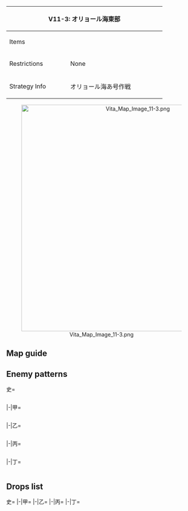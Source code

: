 {| class="article-table" style="width:100%;"
|-
! colspan="2" style="text-align:center;width:70%;" | V11-3: オリョール海東部
| rowspan="3" style="text-align:center;width:30%;" | [[File:Vita Map Banner 11-3.png|400px]]
|-
! Items
| {{Fuel}}{{Ammo}}{{Devmat}} {{Bucket}}
|-
! Restrictions
| None
|-
! Strategy Info
|オリョール海あ号作戦
|オリョール海東部に有力な艦隊を進出させ、同方面に遊弋する<br>敵艦隊を捕捉、これと交戦し、敵戦力の漸減を図れ！
|}
<center>[[File:Vita Map Image 11-3.png|600px]]</center>
==Map guide==
{{Map/Branching
|id = V11-3
|E -> A/resource,F, I = *Having CL ≧ 2 and SS(V) = 0 has 93% chance of routing to F.
*Having CL = 1 and SS(V) = 0 has 65% chance of routing to F.
*Else, random:
**30% chance for I 
**35% chance for A and F
|H-> J, C/resource = * Meet any of the following requirements to route to J:
**Fleet contains {{ShipLink|Taigei}} and SS(V) ≧ 3
**SS(V) ≦ 4 and SSV ≧ 2
**SS(V) = 0
*Else, random 50%/50% chance
|J -> N, L/empty = *Random 50%/50% chance
|K -> G/resource, M = *Go to M if fleet contains CL ≧ 1 and DD ≧ 2
*Else random:
**70% chance for M
**30% chance for G
|M -> P, O = *Meet any of the following requirements to route to P:
**CL ≧ 1 and DD ≧ 2
**CAV + CV(L/B) + AV + BBV ≧ 2
*Else, random:
**65% chance for P
**35% chance for O
}}

==Enemy patterns==
<tabber>史=
<div class="scrollable" style="width:800px;max-height:400px;overflow:auto;">
{{Map/Nodes|name=侵攻水上打撃部隊
|B
|Normal/BaseXP
|{{Formation|Line Ahead}}
|240
|567
|529
|527
|527
|576
|576
|-
|B
|Normal/BaseXP
|{{Formation|Line Ahead}}
|210
|529
|529
|527
|527
|576
|576
|-
|B
|Normal/BaseXP
|{{Formation|Line Ahead}}
|190
|529
|527
|527
|555
|576
|576
|-
}}
{{Map/Nodes|name=侵攻機動部隊 IV群
|D
|Normal/BaseXP
|{{Formation|Diamond}}
|220
|579
|591
|591
|576
|576
|576
|-
|D
|Normal/BaseXP
|{{Formation|Diamond}}
|200
|579
|591
|591
|576
|575
|575
|-
|D
|Normal/BaseXP
|{{Formation|Diamond}}
|180
|579
|591
|576
|576
|575
|575
|-
}}
{{Map/Nodes|name=前衛巡洋戦隊
|E
|Normal/BaseXP
|{{Formation|Line Ahead}}
|150
|566
|559
|559
|555
|577
|577
|-
|E
|Normal/BaseXP
|{{Formation|Line Ahead}}
|125
|527
|559
|559
|555
|576
|576
|-
|E
|Normal/BaseXP
|{{Formation|Line Ahead}}
|100
|527
|559
|559
|554
|575
|575
|-
|E
|Normal/BaseXP
|{{Formation|Line Ahead}}
|90
|527
|559
|559
|518
|575
|575
|-
}}
{{Map/Nodes|name=侵攻水上打撃部隊
|F
|Normal/BaseXP
|{{Formation|Line Ahead}}
|240
|567
|529
|527
|527
|576
|576
|-
|F
|Normal/BaseXP
|{{Formation|Line Ahead}}
|210
|529
|529
|527
|527
|576
|576
|-
|F
|Normal/BaseXP
|{{Formation|Line Ahead}}
|190
|529
|527
|527
|555
|576
|576
|-
|F
|Normal/BaseXP
|{{Formation|Line Ahead}}
|170
|529
|527
|527
|555
|575
|575
|-
}}
{{Map/Nodes|name=侵攻機動部隊 III群
|H
|Normal/BaseXP
|{{Formation|Diamond}}
|220
|579
|591
|591
|576
|576
|576
|-
|H
|Normal/BaseXP
|{{Formation|Diamond}}
|180
|579
|591
|576
|576
|575
|575
|-
|H
|Normal/BaseXP
|{{Formation|Diamond}}
|160
|528
|591
|576
|576
|575
|575
|-
|H
|Normal/BaseXP
|{{Formation|Diamond}}
|140
|528
|591
|576
|576
|501
|501
|-
}}
{{Map/Nodes|name=深海精鋭水雷戦隊
|J
|Normal/BaseXP
|{{Formation|Line Ahead}}
|170
|597
|559
|559
|559
|577
|577
|-
|J
|Normal/BaseXP
|{{Formation|Line Ahead}}
|130
|555
|559
|559
|559
|577
|577
|-
|J
|Normal/BaseXP
|{{Formation|Line Ahead}}
|115
|555
|559
|559
|559
|576
|576
|-
|J
|Normal/BaseXP
|{{Formation|Line Ahead}}
|100
|555
|559
|559
|559
|575
|575
|-
}}
{{Map/Nodes|name=侵攻水上打撃部隊
|K
|Normal/BaseXP
|{{Formation|Line Ahead}}
|240
|567
|529
|527
|527
|576
|576
|-
|K
|Normal/BaseXP
|{{Formation|Line Ahead}}
|210
|529
|529
|527
|527
|576
|576
|-
|K
|Normal/BaseXP
|{{Formation|Line Ahead}}
|190
|529
|527
|527
|555
|576
|576
|-
|K
|Normal/BaseXP
|{{Formation|Line Ahead}}
|170
|529
|527
|527
|555
|575
|575
|-
|K
|Normal/BaseXP
|{{Formation|Double Line}}
|170
|529
|527
|527
|555
|575
|575
|-
}}
{{Map/Nodes|name=深海精鋭水雷戦隊
|M
|Normal/BaseXP
|{{Formation|Line Ahead}}
|170
|597
|559
|559
|559
|577
|577
|-
|M
|Normal/BaseXP
|{{Formation|Line Ahead}}
|130
|555
|559
|559
|559
|577
|577
|-
|M
|Normal/BaseXP
|{{Formation|Line Ahead}}
|115
|555
|559
|559
|559
|576
|576
|-
|M
|Normal/BaseXP
|{{Formation|Line Ahead}}
|100
|555
|559
|559
|559
|575
|575
|-
}}
{{Map/Nodes|name=侵攻機動部隊 I群
|N
|Normal/BaseXP
|{{Formation|Diamond}}
|250
|579
|579
|591
|591
|576
|576
|-
|N
|Normal/BaseXP
|{{Formation|Diamond}}
|230
|579
|528
|591
|591
|576
|576
|-
|N
|Normal/BaseXP
|{{Formation|Diamond}}
|200
|528
|528
|591
|576
|576
|576
|-
|N
|Normal/BaseXP
|{{Formation|Diamond}}
|180
|528
|528
|591
|575
|575
|575
|-
}}
{{Map/Nodes|name=侵攻機動部隊 II群
|O
|Normal/BaseXP
|{{Formation|Diamond}}
|250
|579
|579
|591
|591
|576
|576
|-
|O
|Normal/BaseXP
|{{Formation|Diamond}}
|230
|579
|528
|591
|591
|576
|576
|-
|O
|Normal/BaseXP
|{{Formation|Diamond}}
|180
|528
|528
|591
|575
|575
|575
|-
}}
{{Map/Nodes|name=侵攻中核艦隊
|P
|Boss/BaseXP
|{{Formation|Line Ahead}}
|300
|557
|529
|529
|529
|577
|577
|-
|P
|Boss/BaseXP
|{{Formation|Line Ahead}}
|290
|543
|543
|529
|529
|577
|577
|-
|P
|Boss/BaseXP
|{{Formation|Line Ahead}}
|270
|543
|529
|529
|529
|576
|576
|-
|P
|Boss/BaseXP
|{{Formation|Line Ahead}}
|250
|529
|529
|529
|529
|576
|576
|-
}}
</div> <!-- overflow -->
|-|甲=
<div class="scrollable" style="width:800px;max-height:400px;overflow:auto;">
{{Map/Nodes|name=侵攻水上打撃部隊
|B
|Normal/BaseXP
|{{Formation|Line Ahead}}
|190
|529
|527
|527
|555
|576
|576
|-
|B
|Normal/BaseXP
|{{Formation|Line Ahead}}
|170
|529
|527
|527
|555
|575
|575
|-
|B
|Normal/BaseXP
|{{Formation|Double Line}}
|170
|529
|527
|527
|555
|575
|575
|-
}}
{{Map/Nodes|name=侵攻機動部隊 IV群
|D
|Normal/BaseXP
|{{Formation|Diamond}}
|180
|579
|591
|576
|576
|575
|575
|-
|D
|Normal/BaseXP
|{{Formation|Diamond}}
|140
|528
|591
|575
|575
|501
|501
|-
|D
|Normal/BaseXP
|{{Formation|Diamond}}
|125
|528
|591
|575
|501
|501
|-
|D
|Normal/BaseXP
|{{Formation|Diamond}}
|115
|525
|591
|575
|501
|501
|-
}}
{{Map/Nodes|name=前衛巡洋戦隊
|E
|Normal/BaseXP
|{{Formation|Line Ahead}}
|125
|527
|559
|559
|555
|576
|576
|-
|E
|Normal/BaseXP
|{{Formation|Line Ahead}}
|100
|527
|559
|559
|554
|575
|575
|-
|E
|Normal/BaseXP
|{{Formation|Line Ahead}}
|90
|527
|559
|559
|518
|575
|575
|-
|E
|Normal/BaseXP
|{{Formation|Line Ahead}}
|80
|527
|559
|559
|518
|501
|501
|-
|E
|Normal/BaseXP
|{{Formation|Double Line}}
|80
|527
|559
|559
|518
|501
|501
|-
}}
{{Map/Nodes|name=侵攻水上打撃部隊
|F
|Normal/BaseXP
|{{Formation|Line Ahead}}
|210
|529
|529
|527
|527
|576
|576
|-
|F
|Normal/BaseXP
|{{Formation|Line Ahead}}
|190
|529
|527
|527
|555
|576
|576
|-
|F
|Normal/BaseXP
|{{Formation|Line Ahead}}
|170
|529
|527
|527
|555
|575
|575
|-
|F
|Normal/BaseXP
|{{Formation|Double Line}}
|170
|529
|527
|527
|555
|575
|575
|-
|F
|Normal/BaseXP
|{{Formation|Double Line}}
|140
|529
|522
|522
|519
|575
|575
|-
}}
{{Map/Nodes|name=侵攻機動部隊 III群
|H
|Normal/BaseXP
|{{Formation|Diamond}}
|180
|579
|591
|576
|576
|575
|575
|-
|H
|Normal/BaseXP
|{{Formation|Diamond}}
|160
|528
|591
|576
|576
|575
|575
|-
|H
|Normal/BaseXP
|{{Formation|Diamond}}
|140
|528
|591
|576
|576
|501
|501
|-
|H
|Normal/BaseXP
|{{Formation|Diamond}}
|130
|528
|591
|575
|575
|501
|501
|-
}}
{{Map/Nodes|name=深海精鋭水雷戦隊
|J
|Normal/BaseXP
|{{Formation|Line Ahead}}
|130
|555
|559
|559
|559
|577
|577
|-
|J
|Normal/BaseXP
|{{Formation|Line Ahead}}
|115
|555
|559
|559
|559
|576
|576
|-
|J
|Normal/BaseXP
|{{Formation|Line Ahead}}
|100
|555
|559
|559
|559
|575
|575
|-
|J
|Normal/BaseXP
|{{Formation|Line Ahead}}
|80
|555
|559
|521
|521
|575
|575
|-
}}
{{Map/Nodes|name=侵攻水上打撃部隊
|K
|Normal/BaseXP
|{{Formation|Line Ahead}}
|210
|529
|529
|527
|527
|576
|576
|-
|K
|Normal/BaseXP
|{{Formation|Line Ahead}}
|190
|529
|527
|527
|555
|576
|576
|-
|K
|Normal/BaseXP
|{{Formation|Line Ahead}}
|170
|529
|527
|527
|555
|575
|575
|-
|K
|Normal/BaseXP
|{{Formation|Double Line}}
|170
|529
|527
|527
|555
|575
|575
|-
|K
|Normal/BaseXP
|{{Formation|Double Line}}
|130
|529
|522
|522
|519
|501
|501
|-
}}
{{Map/Nodes|name=深海精鋭水雷戦隊
|M
|Normal/BaseXP
|{{Formation|Line Ahead}}
|130
|555
|559
|559
|559
|577
|577
|-
|M
|Normal/BaseXP
|{{Formation|Line Ahead}}
|115
|555
|559
|559
|559
|576
|576
|-
|M
|Normal/BaseXP
|{{Formation|Line Ahead}}
|100
|555
|559
|559
|559
|575
|575
|-
|M
|Normal/BaseXP
|{{Formation|Line Ahead}}
|90
|555
|559
|521
|521
|575
|575
|-
|M
|Normal/BaseXP
|{{Formation|Line Ahead}}
|80
|555
|521
|521
|575
|501
|501
|-
}}
{{Map/Nodes|name=侵攻機動部隊 I群
|N
|Normal/BaseXP
|{{Formation|Diamond}}
|200
|528
|528
|591
|576
|576
|576
|-
|N
|Normal/BaseXP
|{{Formation|Diamond}}
|180
|528
|528
|591
|575
|575
|575
|-
|N
|Normal/BaseXP
|{{Formation|Diamond}}
|160
|528
|528
|591
|575
|501
|501
|-
|N
|Normal/BaseXP
|{{Formation|Diamond}}
|150
|528
|525
|591
|575
|501
|501
|-
}}
{{Map/Nodes|name=侵攻機動部隊 II群
|O
|Normal/BaseXP
|{{Formation|Diamond}}
|230
|579
|528
|591
|591
|576
|576
|-
|O
|Normal/BaseXP
|{{Formation|Diamond}}
|180
|528
|528
|591
|575
|575
|575
|-
|O
|Normal/BaseXP
|{{Formation|Diamond}}
|160
|528
|528
|591
|575
|501
|501
|-
|O
|Normal/BaseXP
|{{Formation|Diamond}}
|150
|528
|525
|591
|575
|501
|501
|-
|O
|Normal/BaseXP
|{{Formation|Diamond}}
|140
|525
|525
|591
|575
|501
|501
|-
}}
{{Map/Nodes|name=侵攻中核艦隊
|P
|Boss/BaseXP
|{{Formation|Line Ahead}}
|270
|543
|529
|529
|529
|576
|576
|-
|P
|Boss/BaseXP
|{{Formation|Line Ahead}}
|250
|529
|529
|529
|529
|576
|576
|-
|P
|Boss/BaseXP
|{{Formation|Line Ahead}}
|230
|529
|529
|524
|524
|576
|576
|-
|P
|Boss/BaseXP
|{{Formation|Line Ahead}}
|200
|529
|524
|524
|524
|575
|575
|-
}}
</div> <!-- overflow -->
|-|乙=
<div class="scrollable" style="width:800px;max-height:400px;overflow:auto;">
{{Map/Nodes|name=侵攻水上打撃部隊
|B
|Normal/BaseXP
|{{Formation|Double Line}}
|170
|529
|527
|527
|555
|575
|575
|-
|B
|Normal/BaseXP
|{{Formation|Line Ahead}}
|140
|529
|522
|522
|519
|575
|575
|-
|B
|Normal/BaseXP
|{{Formation|Double Line}}
|140
|529
|522
|522
|519
|575
|575
|-
|B
|Normal/BaseXP
|{{Formation|Double Line}}
|210
|529
|522
|522
|505
|501
|501
|-
}}
{{Map/Nodes|name=侵攻機動部隊 IV群
|D
|Normal/BaseXP
|{{Formation|Diamond}}
|125
|528
|591
|575
|501
|501
|-
|D
|Normal/BaseXP
|{{Formation|Diamond}}
|115
|525
|591
|575
|501
|501
|-
|D
|Normal/BaseXP
|{{Formation|Diamond}}
|105
|525
|591
|501
|501
|501
|-
|D
|Normal/BaseXP
|{{Formation|Diamond}}
|100
|525
|519
|501
|501
|501
|-
}}
{{Map/Nodes|name=前衛巡洋戦隊
|E
|Normal/BaseXP
|{{Formation|Line Ahead}}
|80
|527
|559
|559
|518
|501
|501
|-
|E
|Normal/BaseXP
|{{Formation|Double Line}}
|80
|527
|559
|559
|518
|501
|501
|-
|E
|Normal/BaseXP
|{{Formation|Double Line}}
|70
|522
|521
|521
|518
|501
|501
|-
|E
|Normal/BaseXP
|{{Formation|Double Line}}
|60
|522
|521
|505
|501
|501
|-
}}
{{Map/Nodes|name=侵攻水上打撃部隊
|F
|Normal/BaseXP
|{{Formation|Double Line}}
|170
|529
|527
|527
|555
|575
|575
|-
|F
|Normal/BaseXP
|{{Formation|Double Line}}
|140
|529
|522
|522
|519
|575
|575
|-
|F
|Normal/BaseXP
|{{Formation|Double Line}}
|120
|529
|522
|522
|505
|501
|501
|-
|F
|Normal/BaseXP
|{{Formation|Double Line}}
|105
|524
|522
|518
|501
|501
|501
|-
}}
{{Map/Nodes|name=侵攻機動部隊 III群
|H
|Normal/BaseXP
|{{Formation|Diamond}}
|130
|528
|591
|575
|575
|501
|501
|-
|H
|Normal/BaseXP
|{{Formation|Diamond}}
|120
|525
|591
|575
|501
|501
|501
|-
|H
|Normal/BaseXP
|{{Formation|Diamond}}
|110
|525
|591
|501
|501
|501
|501
|-
|H
|Normal/BaseXP
|{{Formation|Diamond}}
|100
|525
|519
|501
|501
|501
|-
}}
{{Map/Nodes|name=深海精鋭水雷戦隊
|J
|Normal/BaseXP
|{{Formation|Line Ahead}}
|80
|555
|559
|521
|521
|575
|575
|-
|J
|Normal/BaseXP
|{{Formation|Line Ahead}}
|70
|555
|521
|521
|575
|501
|501
|-
|J
|Normal/BaseXP
|{{Formation|Line Ahead}}
|65
|519
|521
|521
|575
|501
|501
|-
|J
|Normal/BaseXP
|{{Formation|Line Ahead}}
|60
|519
|521
|521
|501
|501
|501
|-
}}
{{Map/Nodes|name=侵攻水上打撃部隊
|K
|Normal/BaseXP
|{{Formation|Double Line}}
|130
|529
|522
|522
|519
|501
|501
|-
|K
|Normal/BaseXP
|{{Formation|Double Line}}
|110
|529
|522
|518
|501
|501
|-
|K
|Normal/BaseXP
|{{Formation|Double Line}}
|100
|524
|522
|518
|501
|501
|-
}}
{{Map/Nodes|name=深海精鋭水雷戦隊
|M
|Normal/BaseXP
|{{Formation|Line Ahead}}
|90
|555
|559
|521
|521
|575
|575
|-
|M
|Normal/BaseXP
|{{Formation|Line Ahead}}
|80
|555
|521
|521
|575
|501
|501
|-
|M
|Normal/BaseXP
|{{Formation|Line Ahead}}
|70
|519
|521
|521
|575
|501
|501
|-
|M
|Normal/BaseXP
|{{Formation|Line Ahead}}
|65
|519
|521
|521
|501
|501
|-
}}
{{Map/Nodes|name=侵攻機動部隊 I群
|N
|Normal/BaseXP
|{{Formation|Diamond}}
|150
|528
|525
|591
|575
|501
|501
|-
|N
|Normal/BaseXP
|{{Formation|Diamond}}
|140
|525
|525
|591
|501
|501
|-
|N
|Normal/BaseXP
|{{Formation|Diamond}}
|115
|525
|525
|519
|501
|501
|-
}}
{{Map/Nodes|name=侵攻機動部隊 II群
|O
|Normal/BaseXP
|{{Formation|Diamond}}
|140
|525
|525
|591
|575
|501
|501
|-
|O
|Normal/BaseXP
|{{Formation|Diamond}}
|130
|525
|525
|591
|501
|501
|-
|O
|Normal/BaseXP
|{{Formation|Diamond}}
|110
|525
|525
|519
|501
|501
|-
}}
{{Map/Nodes|name=侵攻中核艦隊
|P
|Boss/BaseXP
|{{Formation|Line Ahead}}
|200
|529
|524
|524
|524
|575
|575
|-
|P
|Boss/BaseXP
|{{Formation|Line Ahead}}
|170
|529
|524
|524
|501
|501
|501
|-
|P
|Boss/BaseXP
|{{Formation|Line Ahead}}
|170
|524
|524
|524
|501
|501
|-
}}
</div> <!-- overflow -->
|-|丙=
<div class="scrollable" style="width:800px;max-height:400px;overflow:auto;">
{{Map/Nodes|name=侵攻水上打撃部隊
|B
|Normal/BaseXP
|{{Formation|Line Ahead}}
|140
|529
|522
|522
|519
|575
|575
|-
|B
|Normal/BaseXP
|{{Formation|Double Line}}
|140
|529
|522
|522
|519
|575
|575
|-
|B
|Normal/BaseXP
|{{Formation|Double Line}}
|210
|529
|522
|522
|505
|501
|501
|-
|B
|Normal/BaseXP
|{{Formation|Double Line}}
|200
|524
|522
|522
|501
|501
|501
|-
}}
{{Map/Nodes|name=侵攻機動部隊 IV群
|D
|Normal/BaseXP
|{{Formation|Diamond}}
|105
|525
|591
|501
|501
|501
|-
|D
|Normal/BaseXP
|{{Formation|Diamond}}
|100
|525
|519
|501
|501
|501
|-
|D
|Normal/BaseXP
|{{Formation|Diamond}}
|90
|525
|518
|501
|501
|-
}}
{{Map/Nodes|name=前衛巡洋戦隊
|E
|Normal/BaseXP
|{{Formation|Double Line}}
|70
|522
|521
|521
|518
|501
|501
|-
|E
|Normal/BaseXP
|{{Formation|Double Line}}
|60
|522
|521
|505
|501
|501
|-
|E
|Normal/BaseXP
|{{Formation|Double Line}}
|60
|522
|521
|505
|501
|501
|-
}}
{{Map/Nodes|name=侵攻水上打撃部隊
|F
|Normal/BaseXP
|{{Formation|Double Line}}
|120
|529
|522
|522
|505
|501
|501
|-
|F
|Normal/BaseXP
|{{Formation|Double Line}}
|105
|524
|522
|518
|501
|501
|501
|-
|F
|Normal/BaseXP
|{{Formation|Double Line}}
|90
|524
|522
|505
|501
|501
|-
}}
{{Map/Nodes|name=侵攻機動部隊 III群
|H
|Normal/BaseXP
|{{Formation|Diamond}}
|110
|525
|591
|501
|501
|501
|501
|-
|H
|Normal/BaseXP
|{{Formation|Diamond}}
|100
|525
|519
|501
|501
|501
|-
|H
|Normal/BaseXP
|{{Formation|Diamond}}
|90
|525
|518
|501
|501
|-
}}
{{Map/Nodes|name=深海精鋭水雷戦隊
|J
|Normal/BaseXP
|{{Formation|Line Ahead}}
|70
|555
|521
|521
|575
|501
|501
|-
|J
|Normal/BaseXP
|{{Formation|Line Ahead}}
|65
|519
|521
|521
|575
|501
|501
|-
|J
|Normal/BaseXP
|{{Formation|Line Ahead}}
|60
|519
|521
|521
|501
|501
|501
|-
|J
|Normal/BaseXP
|{{Formation|Line Ahead}}
|55
|519
|521
|521
|501
|501
|-
}}
{{Map/Nodes|name=侵攻水上打撃部隊
|K
|Normal/BaseXP
|{{Formation|Double Line}}
|110
|529
|522
|518
|501
|501
|-
|K
|Normal/BaseXP
|{{Formation|Double Line}}
|100
|524
|522
|518
|501
|501
|-
|K
|Normal/BaseXP
|{{Formation|Double Line}}
|80
|524
|518
|505
|501
|501
|-
}}
{{Map/Nodes|name=深海精鋭水雷戦隊
|M
|Normal/BaseXP
|{{Formation|Line Ahead}}
|70
|519
|521
|521
|575
|501
|501
|-
|M
|Normal/BaseXP
|{{Formation|Line Ahead}}
|65
|519
|521
|521
|501
|501
|-
|M
|Normal/BaseXP
|{{Formation|Line Ahead}}
|60
|519
|521
|501
|501
|501
|-
}}
{{Map/Nodes|name=侵攻機動部隊 I群
|N
|Normal/BaseXP
|{{Formation|Diamond}}
|140
|525
|525
|591
|501
|501
|-
|N
|Normal/BaseXP
|{{Formation|Diamond}}
|115
|525
|525
|519
|501
|501
|-
|N
|Normal/BaseXP
|{{Formation|Diamond}}
|85
|525
|501
|501
|501
|501
|-
}}
{{Map/Nodes|name=侵攻機動部隊 II群
|O
|Normal/BaseXP
|{{Formation|Diamond}}
|130
|525
|525
|591
|501
|501
|-
|O
|Normal/BaseXP
|{{Formation|Diamond}}
|110
|525
|525
|519
|501
|501
|-
|O
|Normal/BaseXP
|{{Formation|Diamond}}
|90
|525
|501
|501
|501
|501
|-
}}
{{Map/Nodes|name=侵攻中核艦隊
|P
|Boss/BaseXP
|{{Formation|Line Ahead}}
|170
|529
|524
|524
|501
|501
|501
|-
|P
|Boss/BaseXP
|{{Formation|Line Ahead}}
|170
|524
|524
|524
|501
|501
|-
|P
|Boss/BaseXP
|{{Formation|Line Ahead}}
|150
|524
|524
|501
|501
|-
}}
</div> <!-- overflow -->
|-|丁=
<div class="scrollable" style="width:800px;max-height:400px;overflow:auto;">
{{Map/Nodes|name=侵攻水上打撃部隊
|B
|Normal/BaseXP
|{{Formation|Double Line}}
|210
|529
|522
|522
|505
|501
|501
|-
|B
|Normal/BaseXP
|{{Formation|Double Line}}
|200
|524
|522
|522
|501
|501
|501
|-
}}
{{Map/Nodes|name=侵攻機動部隊 IV群
|D
|Normal/BaseXP
|{{Formation|Diamond}}
|100
|525
|519
|501
|501
|501
|-
|D
|Normal/BaseXP
|{{Formation|Diamond}}
|90
|525
|518
|501
|501
|-
}}
{{Map/Nodes|name=前衛巡洋戦隊
|E
|Normal/BaseXP
|{{Formation|Double Line}}
|60
|522
|521
|505
|501
|501
|-
|E
|Normal/BaseXP
|{{Formation|Double Line}}
|60
|522
|521
|505
|501
|501
|-
}}
{{Map/Nodes|name=侵攻水上打撃部隊
|F
|Normal/BaseXP
|{{Formation|Double Line}}
|105
|524
|522
|518
|501
|501
|501
|-
|F
|Normal/BaseXP
|{{Formation|Double Line}}
|90
|524
|522
|505
|501
|501
|-
}}
{{Map/Nodes|name=侵攻機動部隊 III群
|H
|Normal/BaseXP
|{{Formation|Diamond}}
|100
|525
|519
|501
|501
|501
|-
|H
|Normal/BaseXP
|{{Formation|Diamond}}
|90
|525
|518
|501
|501
|-
}}
{{Map/Nodes|name=深海精鋭水雷戦隊
|J
|Normal/BaseXP
|{{Formation|Line Ahead}}
|60
|519
|521
|521
|501
|501
|501
|-
|J
|Normal/BaseXP
|{{Formation|Line Ahead}}
|55
|519
|521
|521
|501
|501
|-
}}
{{Map/Nodes|name=侵攻水上打撃部隊
|K
|Normal/BaseXP
|{{Formation|Double Line}}
|100
|524
|522
|518
|501
|501
|-
|K
|Normal/BaseXP
|{{Formation|Double Line}}
|80
|524
|518
|505
|501
|501
|-
}}
{{Map/Nodes|name=深海精鋭水雷戦隊
|M
|Normal/BaseXP
|{{Formation|Line Ahead}}
|65
|519
|521
|521
|501
|501
|-
|M
|Normal/BaseXP
|{{Formation|Line Ahead}}
|60
|519
|521
|501
|501
|501
|-
}}
{{Map/Nodes|name=侵攻機動部隊 I群
|N
|Normal/BaseXP
|{{Formation|Diamond}}
|115
|525
|525
|519
|501
|501
|-
|N
|Normal/BaseXP
|{{Formation|Diamond}}
|85
|525
|501
|501
|501
|501
|-
}}
{{Map/Nodes|name=侵攻機動部隊 II群
|O
|Normal/BaseXP
|{{Formation|Diamond}}
|110
|525
|525
|519
|501
|501
|-
|O
|Normal/BaseXP
|{{Formation|Diamond}}
|90
|525
|501
|501
|501
|501
|-
}}
{{Map/Nodes|name=侵攻中核艦隊
|P
|Boss/BaseXP
|{{Formation|Line Ahead}}
|170
|524
|524
|524
|501
|501
|-
|P
|Boss/BaseXP
|{{Formation|Line Ahead}}
|150
|524
|524
|501
|501
|-
}}
</div> <!-- overflow -->
</tabber>

==Drops list==
<tabber>史=
{{Map/Drops
|regular = true
|no_legend = true
|filter_button = true
|nodes =  B, D, E, F, H, J, K, M, N, O, P
|boss = P
|{{ShipFrom|123}} : O, P
|{{ShipFrom|89}} : N, O,
|{{ShipFrom|54}} : N, O, P
|{{ShipFrom|55}} : N, O, P
|{{ShipFrom|56}} : N, O, P
|{{ShipFrom|59}} : N, O, P
|{{ShipFrom|60}} : N, O, P
|{{ShipFrom|61}} : N, O, P
|{{ShipFrom|21}} : N, O, P
|{{ShipFrom|22}} : J, M, N, O, P
|{{ShipFrom|23}} : J, M, N, O, P
|{{ShipFrom|53}} : J, M, N, O, P
|{{ShipFrom|95}} : D, H, J, M, N, O, P
|{{ShipFrom|96}} : D, F, H, J, K, M, N, O, P
|{{ShipFrom|97}} : D, F, H, J, K, M, N, O, P
|{{ShipFrom|98}} : D, F, H, J, K, M, N, O, P
|{{ShipFrom|48}} : B, D, F, H, J, K, M, N, O, P
|{{ShipFrom|49}} : B, D, F, H, J, K, M, N, O, P
|{{ShipFrom|34}} : B, D, F, H, J, K, M, N, O, P
|{{ShipFrom|35}} : B, D, F, H, J, K, M, N, O, P
|{{ShipFrom|36}} : B, D, F, H, J, K, M, N, O, P
|{{ShipFrom|37}} : B, D, F, H, J, K, M, N, O, P
|{{ShipFrom|42}} : B, D, F, H, J, K, M, N, O, P
|{{ShipFrom|43}} : B, D, F, H, J, K, M, N, O, P
|{{ShipFrom|44}} : B, D, F, H, J, K, M, N, O, P
|{{ShipFrom|45}} : B, D, F, H, J, K, M, N, O, P
|{{ShipFrom|46}} : B, D, F, H, J, K, M, N, O, P
|{{ShipFrom|47}} : B, D, E, F, H, J, K, M, N, O, P
|{{ShipFrom|80}} : P
|{{ShipFrom|163}} : P
|{{ShipFrom|191}} : P
|{{ShipFrom|126}} : P
|{{ShipFrom|24}} : P
|{{ShipFrom|25}} : P
|{{ShipFrom|66}} : P
|{{ShipFrom|67}} : P
|{{ShipFrom|70}} : P
|{{ShipFrom|68}} : P
|{{ShipFrom|69}} : P
|{{ShipFrom|76}} : P
|{{ShipFrom|74}} : P
|{{ShipFrom|102}} : P
|{{ShipFrom|103}} : P
}}
|-|甲=
{{Map/Drops
|regular = true
|no_legend = true
|filter_button = true
|nodes =  B, D, E, F, H, J, K, M, N, O, P
|boss = P
|{{ShipFrom|123}} : O, P
|{{ShipFrom|89}} : N, O,
|{{ShipFrom|54}} : N, O, P
|{{ShipFrom|55}} : N, O, P
|{{ShipFrom|56}} : N, O, P
|{{ShipFrom|59}} : N, O, P
|{{ShipFrom|60}} : N, O, P
|{{ShipFrom|61}} : N, O, P
|{{ShipFrom|21}} : N, O, P
|{{ShipFrom|22}} : D, J, M, N, O, P
|{{ShipFrom|23}} : D, J, M, N, O, P
|{{ShipFrom|53}} : D, H, J, M, N, O, P
|{{ShipFrom|95}} : D, F, H, J, K, M, N, O, P
|{{ShipFrom|96}} : B, D, F, H, J, K, M, N, O, P
|{{ShipFrom|97}} : B, D, F, H, J, K, M, N, O, P
|{{ShipFrom|98}} : B, D, F, H, J, K, M, N, O, P
|{{ShipFrom|48}} : B, D, F, H, J, K, M, N, O, P
|{{ShipFrom|49}} : B, D, F, H, J, K, M, N, O, P
|{{ShipFrom|34}} : B, D, F, H, J, K, M, N, O, P
|{{ShipFrom|35}} : B, D, F, H, J, K, M, N, O, P
|{{ShipFrom|36}} : B, D, F, H, J, K, M, N, O, P
|{{ShipFrom|37}} : B, D, F, H, J, K, M, N, O, P
|{{ShipFrom|42}} : B, D, F, H, J, K, M, N, O, P
|{{ShipFrom|43}} : B, D, E, F, H, J, K, M, N, O, P
|{{ShipFrom|44}} : B, D, E, F, H, J, K, M, N, O, P
|{{ShipFrom|45}} : B, D, E, F, H, J, K, M, N, O, P
|{{ShipFrom|46}} : B, D, E, F, H, J, K, M, N, O, P
|{{ShipFrom|47}} : B, D, E, F, H, J, K, M, N, O, P
|{{ShipFrom|163}} : P
|{{ShipFrom|191}} : P
|{{ShipFrom|126}} : P
|{{ShipFrom|24}} : P
|{{ShipFrom|25}} : P
|{{ShipFrom|66}} : P
|{{ShipFrom|67}} : P
|{{ShipFrom|70}} : P
|{{ShipFrom|68}} : P
|{{ShipFrom|69}} : P
|{{ShipFrom|76}} : P
|{{ShipFrom|74}} : P
|{{ShipFrom|102}} : P
|{{ShipFrom|103}} : P
}}
|-|乙=
{{Map/Drops
|regular = true
|no_legend = true
|filter_button = true
|nodes =  B, D, E, F, H, J, K, M, N, O, P
|boss = P
|{{ShipFrom|123}} : P
|{{ShipFrom|89}} : O,
|{{ShipFrom|54}} : N, O, P
|{{ShipFrom|55}} : N, O, P
|{{ShipFrom|56}} : N, O, P
|{{ShipFrom|59}} : D, H, N, O, P
|{{ShipFrom|60}} : D, H, N, O, P
|{{ShipFrom|61}} : D, H, N, O, P
|{{ShipFrom|21}} : D, H, N, O, P
|{{ShipFrom|22}} : D, H, J, M, N, O, P
|{{ShipFrom|23}} : D, H, J, M, N, O, P
|{{ShipFrom|53}} : D, H, J, M, N, O, P
|{{ShipFrom|95}} : B, D, F, H, J, K, M, N, O, P
|{{ShipFrom|96}} : B, D, F, H, J, K, M, N, O, P
|{{ShipFrom|97}} : B, D, F, H, J, K, M, N, O, P
|{{ShipFrom|98}} : B, D, F, H, J, K, M, N, O, P
|{{ShipFrom|48}} : B, D, F, H, J, K, M, N, O, P
|{{ShipFrom|49}} : B, D, F, H, J, K, M, N, O, P
|{{ShipFrom|34}} : B, D, F, H, J, K, M, N, O, P
|{{ShipFrom|35}} : B, D, F, H, J, K, M, N, O, P
|{{ShipFrom|36}} : B, D, F, H, J, K, M, N, O, P
|{{ShipFrom|37}} : B, D, F, H, J, K, M, N, O, P
|{{ShipFrom|42}} : B, D, F, H, J, K, M, N, O, P
|{{ShipFrom|43}} : B, D, E, F, H, J, K, M, N, O, P
|{{ShipFrom|44}} : B, D, E, F, H, J, K, M, N, O, P
|{{ShipFrom|45}} : B, D, E, F, H, J, K, M, N, O, P
|{{ShipFrom|46}} : B, D, E, F, H, J, K, M, N, O, P
|{{ShipFrom|47}} : B, D, E, F, H, J, K, M, N, O, P
|{{ShipFrom|191}} : P
|{{ShipFrom|126}} : P
|{{ShipFrom|24}} : P
|{{ShipFrom|25}} : P
|{{ShipFrom|66}} : P
|{{ShipFrom|67}} : P
|{{ShipFrom|70}} : P
|{{ShipFrom|68}} : P
|{{ShipFrom|69}} : P
|{{ShipFrom|76}} : P
|{{ShipFrom|74}} : P
|{{ShipFrom|102}} : P
|{{ShipFrom|103}} : P
}}
|-|丙=
{{Map/Drops
|regular = true
|no_legend = true
|filter_button = true
|nodes =  B, D, E, F, H, J, K, M, N, O, P
|boss = P
|{{ShipFrom|123}} : P
|{{ShipFrom|54}} : O, P
|{{ShipFrom|55}} : D, H, N, O, P
|{{ShipFrom|56}} : D, H, N, O, P
|{{ShipFrom|59}} : D, H, N, O, P
|{{ShipFrom|60}} : D, H, N, O, P
|{{ShipFrom|61}} : D, H, N, O, P
|{{ShipFrom|21}} : D, H, N, O, P
|{{ShipFrom|22}} : D, H, J, M, N, O, P
|{{ShipFrom|23}} : D, H, J, M, N, O, P
|{{ShipFrom|53}} : D, H, J, M, N, O, P
|{{ShipFrom|95}} : B, D, F, H, J, K, M, N, O, P
|{{ShipFrom|96}} : B, D, F, H, J, K, M, N, O, P
|{{ShipFrom|97}} : B, D, F, H, J, K, M, N, O, P
|{{ShipFrom|98}} : B, D, F, H, J, K, M, N, O, P
|{{ShipFrom|48}} : B, D, F, H, J, K, M, N, O, P
|{{ShipFrom|49}} : B, D, F, H, J, K, M, N, O, P
|{{ShipFrom|34}} : B, D, F, H, J, K, M, N, O, P
|{{ShipFrom|35}} : B, D, F, H, J, K, M, N, O, P
|{{ShipFrom|36}} : B, D, F, H, J, K, M, N, O, P
|{{ShipFrom|37}} : B, D, F, H, J, K, M, N, O, P
|{{ShipFrom|42}} : B, D, F, H, J, K, M, N, O, P
|{{ShipFrom|43}} : B, D, E, F, H, J, K, M, N, O, P
|{{ShipFrom|44}} : B, D, E, F, H, J, K, M, N, O, P
|{{ShipFrom|45}} : B, D, E, F, H, J, K, M, N, O, P
|{{ShipFrom|46}} : B, D, E, F, H, J, K, M, N, O, P
|{{ShipFrom|47}} : B, D, E, F, H, J, K, M, N, O, P
|{{ShipFrom|126}} : P
|{{ShipFrom|24}} : P
|{{ShipFrom|25}} : P
|{{ShipFrom|66}} : P
|{{ShipFrom|67}} : P
|{{ShipFrom|70}} : P
|{{ShipFrom|68}} : P
|{{ShipFrom|69}} : P
|{{ShipFrom|76}} : P
|{{ShipFrom|74}} : P
|{{ShipFrom|102}} : P
|{{ShipFrom|103}} : P
}}
|-|丁=
{{Map/Drops
|regular = true
|no_legend = true
|filter_button = true
|nodes =  B, D, E, F, H, J, K, M, N, O, P
|boss = P
|{{ShipFrom|123}} : P
|{{ShipFrom|54}} : P
|{{ShipFrom|55}} : D, H, O, P
|{{ShipFrom|56}} : D, H, N, O, P
|{{ShipFrom|59}} : D, H, N, O, P
|{{ShipFrom|60}} : D, H, N, O, P
|{{ShipFrom|61}} : D, H, N, O, P
|{{ShipFrom|21}} : D, H, N, O, P
|{{ShipFrom|22}} : D, H, J, M, N, O, P
|{{ShipFrom|23}} : D, H, J, M, N, O, P
|{{ShipFrom|53}} : D, H, J, M, N, O, P
|{{ShipFrom|95}} : B, D, F, H, J, K, M, N, O, P
|{{ShipFrom|96}} : B, D, F, H, J, K, M, N, O, P
|{{ShipFrom|97}} : B, D, F, H, J, K, M, N, O, P
|{{ShipFrom|98}} : B, D, F, H, J, K, M, N, O, P
|{{ShipFrom|48}} : B, D, F, H, J, K, M, N, O, P
|{{ShipFrom|49}} : B, D, F, H, J, K, M, N, O, P
|{{ShipFrom|34}} : B, D, F, H, J, K, M, N, O, P
|{{ShipFrom|35}} : B, D, F, H, J, K, M, N, O, P
|{{ShipFrom|36}} : B, D, F, H, J, K, M, N, O, P
|{{ShipFrom|37}} : B, D, F, H, J, K, M, N, O, P
|{{ShipFrom|42}} : B, D, F, H, J, K, M, N, O, P
|{{ShipFrom|43}} : B, D, E, F, H, J, K, M, N, O, P
|{{ShipFrom|44}} : B, D, E, F, H, J, K, M, N, O, P
|{{ShipFrom|45}} : B, D, E, F, H, J, K, M, N, O, P
|{{ShipFrom|46}} : B, D, E, F, H, J, K, M, N, O, P
|{{ShipFrom|47}} : B, D, E, F, H, J, K, M, N, O, P
|{{ShipFrom|24}} : P
|{{ShipFrom|25}} : P
|{{ShipFrom|66}} : P
|{{ShipFrom|67}} : P
|{{ShipFrom|70}} : P
|{{ShipFrom|68}} : P
|{{ShipFrom|69}} : P
|{{ShipFrom|76}} : P
|{{ShipFrom|74}} : P
|{{ShipFrom|102}} : P
|{{ShipFrom|103}} : P
}}
</tabber>